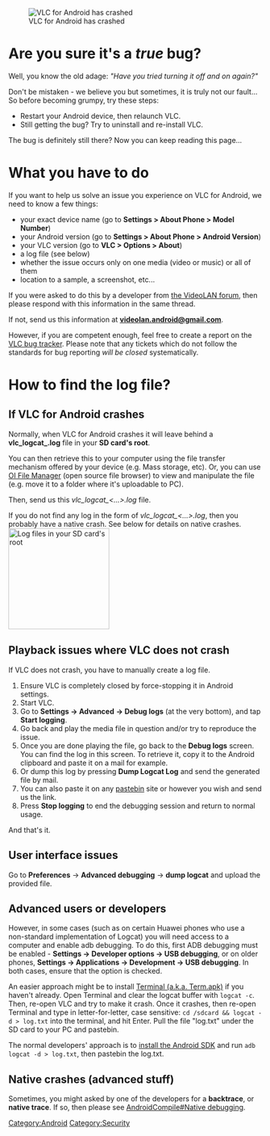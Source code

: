 {{See also|Report bugs}}
{{howto|report Android bugs}}

[[File:VLC Android Crash.png|thumb|right|VLC for Android has crashed]]

=Are you sure it's a ''true'' bug?=
Well, you know the old adage: ''"Have you tried turning it off and on again?"''

Don't be mistaken - we believe you but sometimes, it is truly not our fault... So before becoming grumpy, try these steps:
* Restart your Android device, then relaunch VLC.
* Still getting the bug? Try to uninstall and re-install VLC.

The bug is definitely still there? Now you can keep reading this page...

=What you have to do=
If you want to help us solve an issue you experience on VLC for Android, we need to know a few things:
* your exact device name (go to '''Settings > About Phone > Model Number''')
* your Android version (go to '''Settings > About Phone > Android Version''')
* your VLC version (go to '''VLC > Options > About''')
* a log file (see below)
* whether the issue occurs only on one media (video or music) or all of them
* location to a sample, a screenshot, etc...

If you were asked to do this by a developer from [https://forum.videolan.org/ the VideoLAN forum], then please respond with this information in the same thread.

If not, send us this information at '''[mailto:videolan.android@gmail.com videolan.android@gmail.com]'''.

However, if you are competent enough, feel free to create a report on the [https://trac.videolan.org/vlc/ VLC bug tracker]. Please note that any tickets which do not follow the standards for bug reporting ''will be closed'' systematically.

=How to find the log file?=
==If VLC for Android crashes==
Normally, when VLC for Android crashes it will leave behind a '''vlc_logcat_'''''<date and some numbers>'''''.log''' file in your '''SD card's root'''.

You can then retrieve this to your computer using the file transfer mechanism offered by your device (e.g. Mass storage, etc). Or, you can use [http://www.openintents.org/en/filemanager OI File Manager] (open source file browser) to view and manipulate the file (e.g. move it to a folder where it's uploadable to PC).

Then, send us this ''vlc_logcat_<...>.log'' file.

If you do not find any log in the form of ''vlc_logcat_<...>.log'', then you probably have a native crash. See below for details on native crashes.
[[File:VLC_Android_Logcat_File.png|thumb|center|200px|Log files in your SD card's root]]

==Playback issues where VLC does not crash==
If VLC does not crash, you have to manually create a log file.

# Ensure VLC is completely closed by force-stopping it in Android settings.
# Start VLC.
# Go to '''Settings → Advanced''' '''→ Debug logs''' (at the very bottom), and tap '''Start logging'''.
# Go back and play the media file in question and/or try to reproduce the issue.
# Once you are done playing the file, go back to the '''Debug logs''' screen. You can find the log in this screen. To retrieve it, copy it to the Android clipboard and paste it on a mail for example.
# Or dump this log by pressing '''Dump Logcat Log''' and send the generated file by mail.
# You can also paste it on any [http://pastebin.com/ pastebin] site or however you wish and send us the link.
# Press '''Stop logging''' to end the debugging session and return to normal usage.

And that's it.

==User interface issues==
Go to '''Preferences''' → '''Advanced debugging''' → '''dump logcat''' and upload the provided file.

==Advanced users or developers==
However, in some cases (such as on certain Huawei phones who use a non-standard implementation of Logcat) you will need access to a computer and enable adb debugging. To do this, first ADB debugging must be enabled - '''Settings → Developer options → USB debugging''', or on older phones, '''Settings → Applications → Development → USB debugging'''. In both cases, ensure that the option is checked. 

An easier approach might be to install [https://github.com/jackpal/Android-Terminal-Emulator/wiki Terminal (a.k.a. Term.apk)] if you haven't already. Open Terminal and clear the logcat buffer with <code>logcat -c</code>. Then, re-open VLC and try to make it crash. Once it crashes, then re-open Terminal and type in letter-for-letter, case sensitive: <code>cd /sdcard && logcat -d > log.txt</code> into the terminal, and hit Enter. Pull the file "log.txt" under the SD card to your PC and pastebin.

The normal developers' approach is to [http://developer.android.com/sdk/installing/index.html install the Android SDK] and run <code>adb logcat -d > log.txt</code>, then pastebin the log.txt.

==Native crashes (advanced stuff)==
Sometimes, you might asked by one of the developers for a '''backtrace''', or '''native trace'''. If so, then please see [[AndroidCompile#Native debugging]].

[[Category:Android]]
[[Category:Security]]